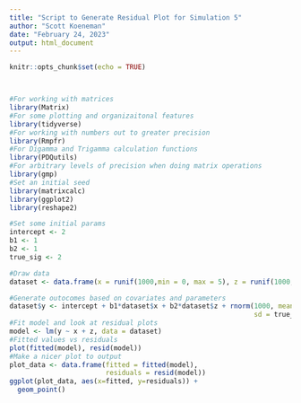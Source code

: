 ```yaml
---
title: "Script to Generate Residual Plot for Simulation 5"
author: "Scott Koeneman"
date: "February 24, 2023"
output: html_document
---
```


```r
knitr::opts_chunk$set(echo = TRUE)



#For working with matrices
library(Matrix)
#For some plotting and organizaitonal features
library(tidyverse)
#For working with numbers out to greater precision
library(Rmpfr)
#For Digamma and Trigamma calculation functions
library(PDQutils)
#For arbitrary levels of precision when doing matrix operations
library(gmp)
#Set an initial seed
library(matrixcalc)
library(ggplot2)
library(reshape2)
```

```r
#Set some initial params
intercept <- 2
b1 <- 1
b2 <- 1
true_sig <- 2

#Draw data
dataset <- data.frame(x = runif(1000,min = 0, max = 5), z = runif(1000,min = 0, max = 5))

#Generate outocomes based on covariates and parameters
dataset$y <- intercept + b1*dataset$x + b2*dataset$z + rnorm(1000, mean = 0,
                                                             sd = true_sig + runif(1000,min = 0, max = 5))
#Fit model and look at residual plots
model <- lm(y ~ x + z, data = dataset)
#Fitted values vs residuals
plot(fitted(model), resid(model))
#Make a nicer plot to output
plot_data <- data.frame(fitted = fitted(model),
                        residuals = resid(model))
ggplot(plot_data, aes(x=fitted, y=residuals)) +
  geom_point() 


```
